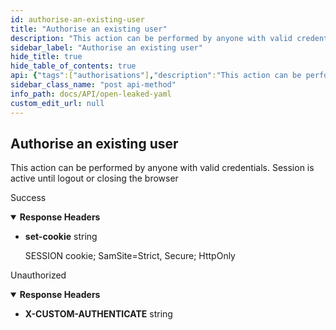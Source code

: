 ```yaml
---
id: authorise-an-existing-user
title: "Authorise an existing user"
description: "This action can be performed by anyone with valid credentials. Session is active until logout or closing the browser"
sidebar_label: "Authorise an existing user"
hide_title: true
hide_table_of_contents: true
api: {"tags":["authorisations"],"description":"This action can be performed by anyone with valid credentials. Session is active until logout or closing the browser","responses":{"200":{"description":"Success","headers":{"set-cookie":{"description":"SESSION cookie; SamSite=Strict, Secure; HttpOnly","style":"simple","explode":false,"schema":{"type":"string"}}}},"401":{"description":"Unauthorized","headers":{"X-CUSTOM-AUTHENTICATE":{"style":"simple","explode":false,"schema":{"type":"string"}}}}},"security":[{"basicAuth":[]}],"method":"post","path":"/api/auth/login","servers":[{"url":"https://virtserver.swaggerhub.com/Peetzie/OpenLeaked/1.7.1","description":"SwaggerHub API Auto Mocking"},{"url":"localhost","description":"Local running server"},{"url":"open-leaked.compute.dtu.dk","description":"DTU Compute VPN Required"}],"securitySchemes":{"basicAuth":{"type":"http","scheme":"basic"}},"info":{"title":"Open Leaked YAML","description":"## Introduction\nThis API is documented in **OpenAPI** format. \n\n## OpenAPI Specification\nThis API is documented in **OpenAPI format** and is based on\n[Petstore sample](http://petstore.swagger.io/) provided by [swagger.io](http://swagger.io) team.\n\n## Authentication\nThe application makes uses of build in authentication. Some of the client calls will be restricted. Use the HTTP basic form to authorize. ","contact":{"name":"Open Leaked","url":"https://github.com/Open-Leaked/Monorepo","email":"openleaked@gmail.com"},"license":{"name":"Apache 2.0","url":"http://www.apache.org/licenses/LICENSE-2.0.html"},"version":"2.0.1","x-logo":{"url":"https://raw.githubusercontent.com/Open-Leaked/Monorepo/main/Assets/logo/png/logo-white.png?token=GHSAT0AAAAAACB2FNOUZBLHC6LN6IMED47EZC3SB3Q","altText":"Open-Leaked Logo"}},"postman":{"name":"Authorise an existing user","description":{"content":"This action can be performed by anyone with valid credentials. Session is active until logout or closing the browser","type":"text/plain"},"url":{"path":["api","auth","login"],"host":["{{baseUrl}}"],"query":[],"variable":[]},"method":"POST","auth":{"type":"basic","basic":[{"type":"any","value":"<Basic Auth Username>","key":"username"},{"type":"any","value":"<Basic Auth Password>","key":"password"}]}}}
sidebar_class_name: "post api-method"
info_path: docs/API/open-leaked-yaml
custom_edit_url: null
---
```



## Authorise an existing user



This action can be performed by anyone with valid credentials. Session is active until logout or closing the browser

<div><ApiTabs><TabItem label={"200"} value={"200"}><div>

Success

</div><details style={{"textAlign":"left","marginBottom":"1rem"}} data-collaposed={true} open={false}><summary style={{}}><strong>Response Headers</strong></summary><ul style={{"marginLeft":"1rem"}}><li className={"schemaItem"}><summary style={{}}><strong>set-cookie</strong><span style={{"opacity":"0.6"}}> string</span></summary><div><div style={{"marginTop":".5rem","marginBottom":".5rem"}}>

SESSION cookie; SamSite=Strict, Secure; HttpOnly

</div></div></li></ul></details><div></div></TabItem><TabItem label={"401"} value={"401"}><div>

Unauthorized

</div><details style={{"textAlign":"left","marginBottom":"1rem"}} data-collaposed={true} open={false}><summary style={{}}><strong>Response Headers</strong></summary><ul style={{"marginLeft":"1rem"}}><li className={"schemaItem"}><summary style={{}}><strong>X-CUSTOM-AUTHENTICATE</strong><span style={{"opacity":"0.6"}}> string</span></summary><div></div></li></ul></details><div></div></TabItem></ApiTabs></div>
      